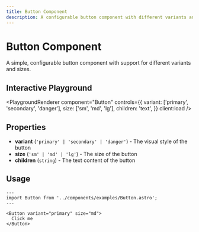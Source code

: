 ```yaml
---
title: Button Component
description: A configurable button component with different variants and sizes
---
```



# Button Component

A simple, configurable button component with support for different variants and sizes.

## Interactive Playground

<PlaygroundRenderer
  component="Button"
  controls={{
    variant: ['primary', 'secondary', 'danger'],
    size: ['sm', 'md', 'lg'],
    children: 'text',
  }}
  client:load
/>

## Properties

- **variant** (`'primary' | 'secondary' | 'danger'`) - The visual style of the button
- **size** (`'sm' | 'md' | 'lg'`) - The size of the button
- **children** (`string`) - The text content of the button

## Usage

```astro
---
import Button from '../components/examples/Button.astro';
---

<Button variant="primary" size="md">
  Click me
</Button>
```
